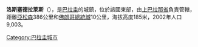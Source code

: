 '''洛斯塞德拉萊斯'''（{{lang-es|Los Cedrales}}），是[[巴拉圭|巴拉圭]]的城鎮，位於該國東部，由[[上巴拉那省|上巴拉那省]]負責管轄，距離[[亞松森|亞松森]]386公里和[[佛朗哥總統城|佛朗哥總統城]]10公里，海拔高度185米，2002年人口9,003。

{{Paraguay-geo-stub}}
[[Category:巴拉圭城市|Category:巴拉圭城市]]